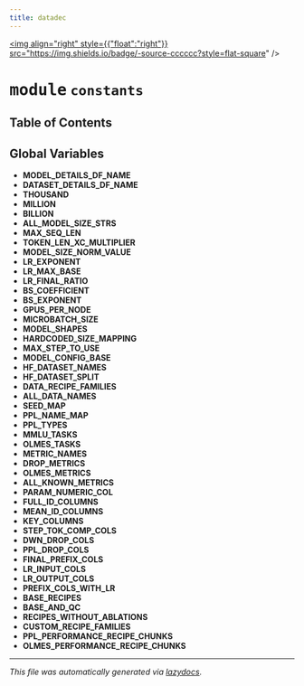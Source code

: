 ```yaml
---
title: datadec
---
```


<a href="https://github.com/drothermel/%24%7BREPO%7D/blob/main/src/datadec/constants.py"><img align="right" style={{"float":"right"}} src="https://img.shields.io/badge/-source-cccccc?style=flat-square" /></a>

# <kbd>module</kbd> `constants`



## Table of Contents



**Global Variables**
---------------
- **MODEL_DETAILS_DF_NAME**
- **DATASET_DETAILS_DF_NAME**
- **THOUSAND**
- **MILLION**
- **BILLION**
- **ALL_MODEL_SIZE_STRS**
- **MAX_SEQ_LEN**
- **TOKEN_LEN_XC_MULTIPLIER**
- **MODEL_SIZE_NORM_VALUE**
- **LR_EXPONENT**
- **LR_MAX_BASE**
- **LR_FINAL_RATIO**
- **BS_COEFFICIENT**
- **BS_EXPONENT**
- **GPUS_PER_NODE**
- **MICROBATCH_SIZE**
- **MODEL_SHAPES**
- **HARDCODED_SIZE_MAPPING**
- **MAX_STEP_TO_USE**
- **MODEL_CONFIG_BASE**
- **HF_DATASET_NAMES**
- **HF_DATASET_SPLIT**
- **DATA_RECIPE_FAMILIES**
- **ALL_DATA_NAMES**
- **SEED_MAP**
- **PPL_NAME_MAP**
- **PPL_TYPES**
- **MMLU_TASKS**
- **OLMES_TASKS**
- **METRIC_NAMES**
- **DROP_METRICS**
- **OLMES_METRICS**
- **ALL_KNOWN_METRICS**
- **PARAM_NUMERIC_COL**
- **FULL_ID_COLUMNS**
- **MEAN_ID_COLUMNS**
- **KEY_COLUMNS**
- **STEP_TOK_COMP_COLS**
- **DWN_DROP_COLS**
- **PPL_DROP_COLS**
- **FINAL_PREFIX_COLS**
- **LR_INPUT_COLS**
- **LR_OUTPUT_COLS**
- **PREFIX_COLS_WITH_LR**
- **BASE_RECIPES**
- **BASE_AND_QC**
- **RECIPES_WITHOUT_ABLATIONS**
- **CUSTOM_RECIPE_FAMILIES**
- **PPL_PERFORMANCE_RECIPE_CHUNKS**
- **OLMES_PERFORMANCE_RECIPE_CHUNKS**




---

_This file was automatically generated via [lazydocs](https://github.com/ml-tooling/lazydocs)._
